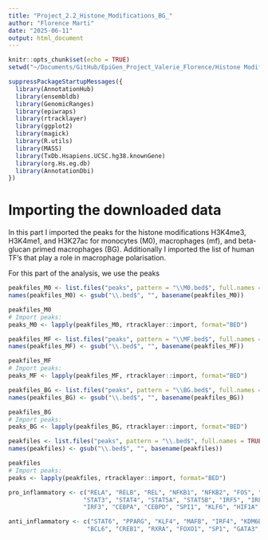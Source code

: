 ```yaml
---
title: "Project_2.2_Histone_Modifications_BG_"
author: "Florence Marti"
date: "2025-06-11"
output: html_document
---
```


```r
knitr::opts_chunk$set(echo = TRUE)
setwd("~/Documents/GitHub/EpiGen_Project_Valerie_Florence/Histone Modifications BG")
```

```r
suppressPackageStartupMessages({
  library(AnnotationHub)
  library(ensembldb)
  library(GenomicRanges)
  library(epiwraps)
  library(rtracklayer)
  library(ggplot2)
  library(magick)
  library(R.utils) 
  library(MASS)
  library(TxDb.Hsapiens.UCSC.hg38.knownGene)
  library(org.Hs.eg.db)
  library(AnnotationDbi)
})
```

# Importing the downloaded data
In this part I imported the peaks for the histone modifications H3K4me3, H3K4me1, and H3K27ac for monocytes (M0), macrophages (mf), and beta-glucan primed macrophages (BG). Additionally I imported the list of human TF's that play a role in macrophage polarisation.

For this part of the analysis, we use the peaks
```r
peakfiles_M0 <- list.files("peaks", pattern = "\\M0.bed$", full.names = TRUE)
names(peakfiles_M0) <- gsub("\\.bed$", "", basename(peakfiles_M0))

peakfiles_M0
# Import peaks:
peaks_M0 <- lapply(peakfiles_M0, rtracklayer::import, format="BED")

peakfiles_MF <- list.files("peaks", pattern = "\\MF.bed$", full.names = TRUE)
names(peakfiles_MF) <- gsub("\\.bed$", "", basename(peakfiles_MF))

peakfiles_MF
# Import peaks:
peaks_MF <- lapply(peakfiles_MF, rtracklayer::import, format="BED")

peakfiles_BG <- list.files("peaks", pattern = "\\BG.bed$", full.names = TRUE)
names(peakfiles_BG) <- gsub("\\.bed$", "", basename(peakfiles_BG))

peakfiles_BG
# Import peaks:
peaks_BG <- lapply(peakfiles_BG, rtracklayer::import, format="BED")

peakfiles <- list.files("peaks", pattern = "\\.bed$", full.names = TRUE)
names(peakfiles) <- gsub("\\.bed$", "", basename(peakfiles))

peakfiles
# Import peaks:
peaks <- lapply(peakfiles, rtracklayer::import, format="BED")
```
```r
pro_inflammatory <- c("RELA", "RELB", "REL", "NFKB1", "NFKB2", "FOS", "JUN", "STAT1", "STAT2", 
                     "STAT3", "STAT4", "STAT5A", "STAT5B", "IRF5", "IRF8", "IRF1",
                     "IRF3", "CEBPA", "CEBPD", "SPI1", "KLF6", "HIF1A", "NOTCH1", "BRD4")

anti_inflammatory <- c("STAT6", "PPARG", "KLF4", "MAFB", "IRF4", "KDM6B", "MYC", "NR4A1", 
                      "BCL6", "CREB1", "RXRA", "FOXO1", "SP1", "GATA3", "SMAD3")
```

```r

```

